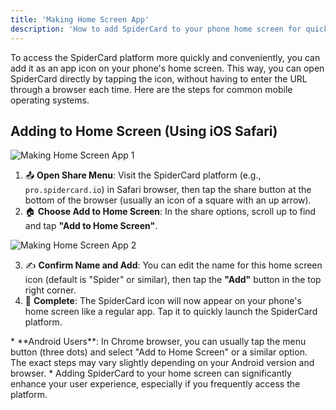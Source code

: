```yaml
---
title: 'Making Home Screen App'
description: 'How to add SpiderCard to your phone home screen for quick access.'
---
```


<Info>
To access the SpiderCard platform more quickly and conveniently, you can add it as an app icon on your phone's home screen. This way, you can open SpiderCard directly by tapping the icon, without having to enter the URL through a browser each time. Here are the steps for common mobile operating systems.
</Info>

## Adding to Home Screen (Using iOS Safari)

![Making Home Screen App 1](https://milways.gitbook.io/~gitbook/image?url=https%3A%2F%2F905664024-files.gitbook.io%2F%7E%2Ffiles%2Fv0%2Fb%2Fgitbook-x-prod.appspot.com%2Fo%2Fspaces%252FBdfmzoYxBtV1Xo4FcaHt%252Fuploads%252Fzp0rGNbVaoZljckYQr4b%252F4%2520%2813%29.png%3Falt%3Dmedia%26token%3D9fb97ae6-2742-4c85-abe7-241118b18c5a&width=768&dpr=1&quality=100&sign=13ebf8fc&sv=2)

1. 📤 **Open Share Menu**: Visit the SpiderCard platform (e.g., `pro.spidercard.io`) in Safari browser, then tap the share button at the bottom of the browser (usually an icon of a square with an up arrow).
2. 🏠 **Choose Add to Home Screen**: In the share options, scroll up to find and tap **"Add to Home Screen"**.

![Making Home Screen App 2](https://milways.gitbook.io/~gitbook/image?url=https%3A%2F%2F905664024-files.gitbook.io%2F%7E%2Ffiles%2Fv0%2Fb%2Fgitbook-x-prod.appspot.com%2Fo%2Fspaces%252FBdfmzoYxBtV1Xo4FcaHt%252Fuploads%252F7UKmfcj8XcqACJSp4bOi%252F4%2520%282%29.png%3Falt%3Dmedia%26token%3D4239f59b-1295-4c16-9da5-f6cda3beb871&width=768&dpr=4&quality=100&sign=787c8929&sv=2)

3. ✍️ **Confirm Name and Add**: You can edit the name for this home screen icon (default is "Spider" or similar), then tap the **"Add"** button in the top right corner.
4. 🚀 **Complete**: The SpiderCard icon will now appear on your phone's home screen like a regular app. Tap it to quickly launch the SpiderCard platform.

<Tip>
* **Android Users**: In Chrome browser, you can usually tap the menu button (three dots) and select "Add to Home Screen" or a similar option. The exact steps may vary slightly depending on your Android version and browser.
* Adding SpiderCard to your home screen can significantly enhance your user experience, especially if you frequently access the platform.
</Tip>
